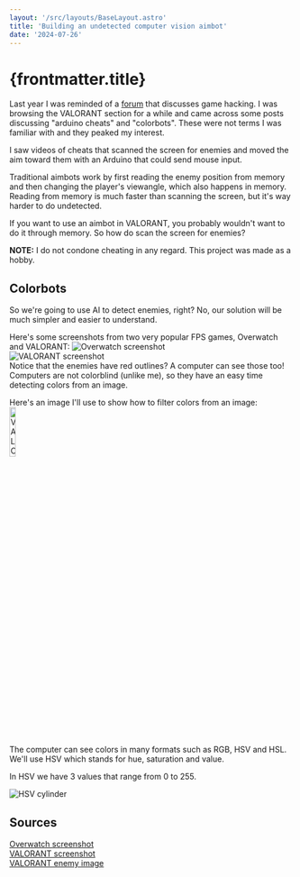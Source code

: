 ```yaml
---
layout: '/src/layouts/BaseLayout.astro'
title: 'Building an undetected computer vision aimbot'
date: '2024-07-26'
---
```



# {frontmatter.title}

Last year I was reminded of a <a href="https://unknowncheats.me/" target="_blank" rel="noopener noreferrer">forum</a> that discusses game hacking. I was browsing the VALORANT section for a while and came across some posts discussing "arduino cheats" and "colorbots". These were not terms I was familiar with and they peaked my interest.  

I saw videos of cheats that scanned the screen for enemies and moved the aim toward them with an Arduino that could send mouse input.  

Traditional aimbots work by first reading the enemy position from memory and then changing the player's viewangle, which also happens in memory. Reading from memory is much faster than scanning the screen, but it's way harder to do undetected.  

If you want to use an aimbot in VALORANT, you probably wouldn't want to do it through memory. So how do scan the screen for enemies?

<div class="note">
    <strong>NOTE:</strong>
    I do not condone cheating in any regard. This project was made as a hobby.
</div>

## Colorbots

So we're going to use AI to detect enemies, right? No, our solution will be much simpler and easier to understand.  

Here's some screenshots from two very popular FPS games, Overwatch and VALORANT:
<Image src={ow_img} alt="Overwatch screenshot" />  
<Image src={val_img} alt="VALORANT screenshot" />  
Notice that the enemies have red outlines? A computer can see those too! Computers are not colorblind (unlike me), so they have an easy time detecting colors from an image.  

Here's an image I'll use to show how to filter colors from an image:  
<Image src={val_enemy_img} alt="VALORANT enemy" style="width: 15%; height: auto;" />  

The computer can see colors in many formats such as RGB, HSV and HSL. We'll use HSV which stands for hue, saturation and value.

In HSV we have 3 values that range from 0 to 255.

<Image src={hsv_img} alt="HSV cylinder" /> 



## Sources 
<a href="https://www.reddit.com/r/borderlands3/comments/1d09t8m/mods_that_make_enemies_have_colored_outlines_that/" target="_blank" rel="noopener noreferrer">Overwatch screenshot</a>  
<a href="https://www.reddit.com/r/gaming/comments/jaodwy/chilling_with_the_enemy_team_in_valorant_after/" target="_blank" rel="noopener noreferrer">VALORANT screenshot</a>  
<a href="https://slurptech.com/make-valorant-vibrant/" target="_blank" rel="noopener noreferrer">VALORANT enemy image</a> 